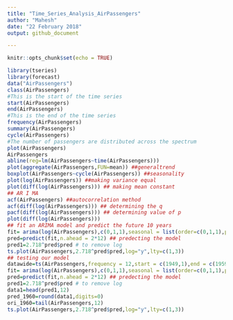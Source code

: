 ---
title: "Time_Series_Analysis_AirPassengers"
author: "Mahesh"
date: "22 February 2018"
output: github_document

---

```{r setup, include=FALSE}
knitr::opts_chunk$set(echo = TRUE)
```



```{r}
library(tseries)
library(forecast)
data("AirPassengers")
class(AirPassengers)
#This is the start of the time series
start(AirPassengers)
end(AirPassengers)
#This is the end of the time series
frequency(AirPassengers)
summary(AirPassengers)
cycle(AirPassengers)
#The number of passengers are distributed across the spectrum
plot(AirPassengers)
AirPassengers
abline(reg=lm(AirPassengers~time(AirPassengers)))
plot(aggregate(AirPassengers,FUN=mean)) ##generaltrend
boxplot(AirPassengers~cycle(AirPassengers)) ##seasonality
plot(log(AirPassengers)) ##making variance equal
plot(diff(log(AirPassengers))) ## making mean constant
## AR I MA
acf(AirPassengers) ##autocorrelation method
acf(diff(log(AirPassengers))) ## determining the q
pacf(diff(log(AirPassengers))) ## determining value of p
plot(diff(log(AirPassengers)))
## fit an ARIMA model and predict the future 10 years
fit= arima(log(AirPassengers),c(0,1,1),seasonal = list(order=c(0,1,1),period=12))
pred=predict(fit,n.ahead = 2*12) ## predecting the model
pred1=2.718^pred$pred # to remove log
ts.plot(AirPassengers,2.718^pred$pred,log="y",lty=c(1,3))
## testing our model
datawide=ts(AirPassengers,frequency = 12,start = c(1949,1),end = c(1959,12))
fit= arima(log(AirPassengers),c(0,1,1),seasonal = list(order=c(0,1,1),period=12))
pred=predict(fit,n.ahead = 2*12) ## predecting the model
pred1=2.718^pred$pred # to remove log
data1=head(pred1,12)
pred_1960=round(data1,digits=0)
ori_1960=tail(AirPassengers,12)
ts.plot(AirPassengers,2.718^pred$pred,log="y",lty=c(1,3))
```

